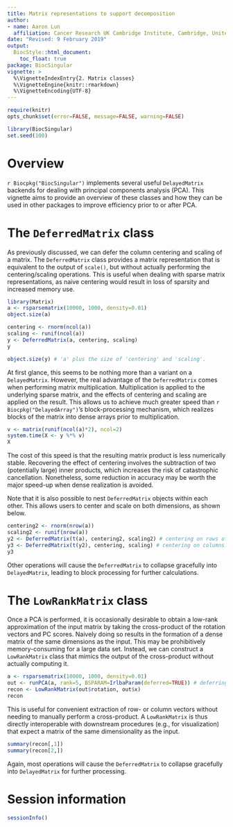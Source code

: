 ```yaml
---
title: Matrix representations to support decomposition 
author: 
- name: Aaron Lun
  affiliation: Cancer Research UK Cambridge Institute, Cambridge, United Kingdom
date: "Revised: 9 February 2019"
output:
  BiocStyle::html_document:
    toc_float: true
package: BiocSingular 
vignette: >
  %\VignetteIndexEntry{2. Matrix classes}
  %\VignetteEngine{knitr::rmarkdown}
  %\VignetteEncoding{UTF-8}    
---
```


```r
require(knitr)
opts_chunk$set(error=FALSE, message=FALSE, warning=FALSE)
```

```r
library(BiocSingular)
set.seed(100)
```

# Overview

`r Biocpkg("BiocSingular")` implements several useful `DelayedMatrix` backends for dealing with principal components analysis (PCA).
This vignette aims to provide an overview of these classes and how they can be used in other packages to improve efficiency prior to or after PCA.

# The `DeferredMatrix` class

As previously discussed, we can defer the column centering and scaling of a matrix.
The `DeferredMatrix` class provides a matrix representation that is equivalent to the output of `scale()`, but without actually performing the centering/scaling operations.
This is useful when dealing with sparse matrix representations, as naive centering would result in loss of sparsity and increased memory use.

```r
library(Matrix)
a <- rsparsematrix(10000, 1000, density=0.01)
object.size(a)

centering <- rnorm(ncol(a))
scaling <- runif(ncol(a))
y <- DeferredMatrix(a, centering, scaling)
y

object.size(y) # 'a' plus the size of 'centering' and 'scaling'.
```

At first glance, this seems to be nothing more than a variant on a `DelayedMatrix`.
However, the real advantage of the `DeferredMatrix` comes when performing matrix multiplication.
Multiplication is applied to the underlying sparse matrix, and the effects of centering and scaling are applied on the result.
This allows us to achieve much greater speed than `r Biocpkg("DelayedArray")`'s block-processing mechanism, 
which realizes blocks of the matrix into dense arrays prior to multiplication.

```r
v <- matrix(runif(ncol(a)*2), ncol=2)
system.time(X <- y %*% v)
X    
```

The cost of this speed is that the resulting matrix product is less numerically stable.
Recovering the effect of centering involves the subtraction of two (potentially large) inner products, which increases the risk of catastrophic cancellation.
Nonetheless, some reduction in accuracy may be worth the major speed-up when dense realization is avoided.

Note that it is also possible to nest `DeferredMatrix` objects within each other.
This allows users to center and scale on both dimensions, as shown below.

```r
centering2 <- rnorm(nrow(a))
scaling2 <- runif(nrow(a))
y2 <- DeferredMatrix(t(a), centering2, scaling2) # centering on rows of 'a'.
y3 <- DeferredMatrix(t(y2), centering, scaling) # centering on columns.
y3
```

Other operations will cause the `DeferredMatrix` to collapse gracefully into `DelayedMatrix`, leading to block processing for further calculations.

# The `LowRankMatrix` class

Once a PCA is performed, it is occasionally desirable to obtain a low-rank approximation of the input matrix by taking the cross-product of the rotation vectors and PC scores.
Naively doing so results in the formation of a dense matrix of the same dimensions as the input.
This may be prohibitively memory-consuming for a large data set.
Instead, we can construct a `LowRankMatrix` class that mimics the output of the cross-product without actually computing it.

```r
a <- rsparsematrix(10000, 1000, density=0.01)
out <- runPCA(a, rank=5, BSPARAM=IrlbaParam(deferred=TRUE)) # deferring for speed.
recon <- LowRankMatrix(out$rotation, out$x)
recon    
```

This is useful for convenient extraction of row- or column vectors without needing to manually perform a cross-product.
A `LowRankMatrix` is thus directly interoperable with downstream procedures (e.g., for visualization) that expect a matrix of the same dimensionality as the input.

```r
summary(recon[,1])
summary(recon[2,])
```

Again, most operations will cause the `DeferredMatrix` to collapse gracefully into `DelayedMatrix` for further processing.

# Session information

```r
sessionInfo()
```
